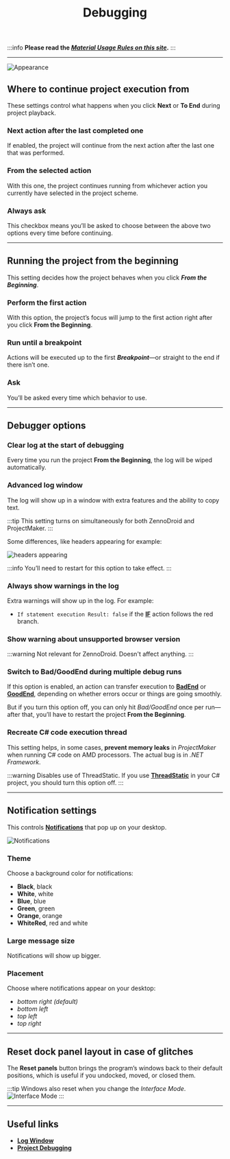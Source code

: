 ﻿---
sidebar_position: 5
title: Debugging
description: Project playback settings.
---
:::info **Please read the [*Material Usage Rules on this site*](../Disclaimer).**
:::
_______________________________________________
![Appearance](./assets/Debugging/Debugging_pic1.png)

## Where to continue project execution from
These settings control what happens when you click **Next** or **To End** during project playback.

### Next action after the last completed one
If enabled, the project will continue from the next action after the last one that was performed.

### From the selected action
With this one, the project continues running from whichever action you currently have selected in the project scheme.

### Always ask
This checkbox means you’ll be asked to choose between the above two options every time before continuing.
_______________________________________________
## Running the project from the beginning
This setting decides how the project behaves when you click ***From the Beginning***.

### Perform the first action
With this option, the project’s focus will jump to the first action right after you click **From the Beginning**.

### Run until a breakpoint
Actions will be executed up to the first ***Breakpoint***—or straight to the end if there isn’t one.

### Ask
You’ll be asked every time which behavior to use.
_______________________________________________
## Debugger options
### Clear log at the start of debugging
Every time you run the project **From the Beginning**, the log will be wiped automatically.

### Advanced log window
The log will show up in a window with extra features and the ability to copy text.

:::tip This setting turns on simultaneously for both ZennoDroid and ProjectMaker.
:::

Some differences, like headers appearing for example:

![headers appearing](./assets/Debugging/Debugging_pic2.png)

:::info You’ll need to restart for this option to take effect.
:::

### Always show warnings in the log
Extra warnings will show up in the log. For example:
- `If statement execution Result: false` if the [**IF**](../Project%20Editor/Logic/IF) action follows the red branch.

### Show warning about unsupported browser version
:::warning Not relevant for ZennoDroid. Doesn't affect anything.
:::

### Switch to Bad/GoodEnd during multiple debug runs
If this option is enabled, an action can transfer execution to [**BadEnd**](../Project%20Editor/Logic/BadEnd) or [**GoodEnd**](../Project%20Editor/Logic/GoodEnd), depending on whether errors occur or things are going smoothly.

But if you turn this option off, you can only hit *Bad/GoodEnd* once per run—after that, you’ll have to restart the project **From the Beginning**.

### Recreate C# code execution thread
This setting helps, in some cases, **prevent memory leaks** in *ProjectMaker* when running C# code on AMD processors. The actual bug is in *.NET Framework*.

:::warning Disables use of ThreadStatic.
If you use [**ThreadStatic**](https://www.c-sharpcorner.com/article/overview-of-threadstatic-attribute-in-c-sharp/) in your C# project, you should turn this option off.
:::
_______________________________________________
## Notification settings
This controls [**Notifications**](../Project%20Editor/Logic/Notification) that pop up on your desktop.

![Notifications](./assets/Debugging/Debugging_pic3.png)

### Theme
Choose a background color for notifications:
- **Black**, black
- **White**, white
- **Blue**, blue
- **Green**, green
- **Orange**, orange
- **WhiteRed**, red and white

### Large message size
Notifications will show up bigger.

### Placement
Choose where notifications appear on your desktop:
- *bottom right (default)*
- *bottom left*
- *top left*
- *top right*
_______________________________________________
## Reset dock panel layout in case of glitches
The **Reset panels** button brings the program’s windows back to their default positions, which is useful if you undocked, moved, or closed them.

:::tip Windows also reset when you change the *Interface Mode*.
![Interface Mode](./assets/Debugging/Debugging_pic4.png)
:::
_______________________________________________
## Useful links
- [**Log Window**](../pm/Interface/Log_window)
- [**Project Debugging**](../pm/Debugging)